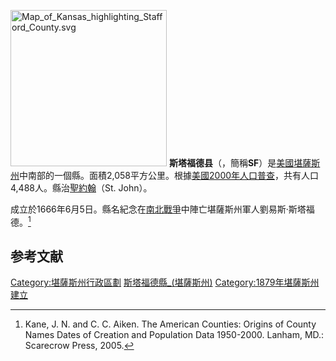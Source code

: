 {{noteTA
|T=zh-hans:斯塔福德县 (堪萨斯州);zh-hk:斯塔福德縣 (堪薩斯州);zh-tw:斯塔福德郡 (堪薩斯州);
|1=zh-hans:县;zh-hk:縣;zh-tw:郡;
}}

[[File:Map_of_Kansas_highlighting_Stafford_County.svg|250px]]
'''斯塔福德县'''（{{lang-en|Stafford County}}，簡稱'''SF'''）是[[美國|美國]][[堪薩斯州|堪薩斯州]]中南部的一個縣。面積2,058平方公里。根據[[美國2000年人口普查|美國2000年人口普查]]，共有人口4,488人。縣治[[聖約翰_(堪薩斯州)|聖約翰]]（St. John）。

成立於1666年6月5日。縣名紀念在[[南北戰爭|南北戰爭]]中陣亡堪薩斯州軍人劉易斯·斯塔福德。<ref>Kane, J. N. and C. C. Aiken. The American Counties: Origins of County Names Dates of Creation and Population Data 1950-2000. Lanham, MD.: Scarecrow Press, 2005.</ref>

==参考文献==
{{Reflist}}

{{斯塔福德縣 (堪薩斯州)}}

{{DEFAULTSORT:Stafford County, Kansas}}
[[Category:堪薩斯州行政區劃|Category:堪薩斯州行政區劃]]
[[Category:斯塔福德縣_(堪薩斯州)|]]
[[Category:1879年堪薩斯州建立|Category:1879年堪薩斯州建立]]